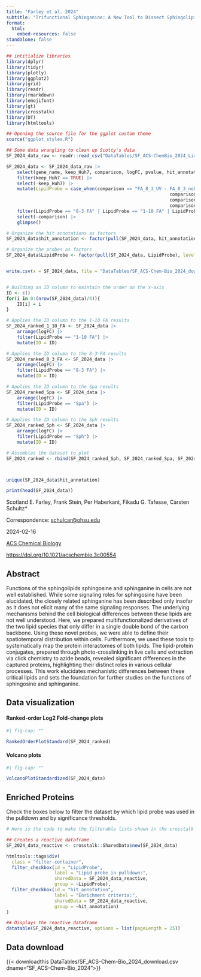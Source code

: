 ```yaml
---
title: "Farley et al. 2024"
subtitle: "Trifunctional Sphinganine: A New Tool to Dissect Sphingolipid Function"
format: 
  html:
    embed-resources: false
standalone: false
---
```


```r
## intitialize libraries
library(dplyr)
library(tidyr)
library(plotly)
library(ggplot2)
library(grid)
library(readr)
library(rmarkdown)
library(emojifont)
library(gt)
library(crosstalk)
library(DT)
library(htmltools)

## Opening the source file for the ggplot custom theme
source("ggplot_styles.R")

## Some data wrangling to clean up Scotty's data
SF_2024_data_raw <- readr::read_csv("DataTables/SF_ACS-ChemBio_2024_Limma_results_V3.csv") 

SF_2024_data <- SF_2024_data_raw |>
	select(gene_name, keep_Huh7, comparison, logFC, pvalue, hit_annotation) |>
	filter(keep_Huh7 == TRUE) |>
	select(-keep_Huh7) |>
	mutate(LipidProbe = case_when(comparison == "FA_8_3_UV - FA_8_3_noUV" ~ "8-3 FA",
															 comparison == "FA_1_10_UV - FA_1_10_noUV" ~ "1-10 FA",
															 comparison == "Spa_UV - Spa_noUV" ~ "Spa",
															 comparison == "Sph_UV - Sph_noUV" ~ "Sph")) |>
	filter(LipidProbe == "8-3 FA" | LipidProbe == "1-10 FA" | LipidProbe == "Spa" | LipidProbe == "Sph") |>
	select(-comparison) |>
	glimpse()

# Organize the hit annotations as factors
SF_2024_data$hit_annotation <- factor(pull(SF_2024_data, hit_annotation), levels = c("enriched hit", "hit", "enriched candidate", "candidate", "no hit", "NA"), ordered = TRUE)

# Organize the probes as factors
SF_2024_data$LipidProbe <- factor(pull(SF_2024_data, LipidProbe), levels = c("Spa", "Sph", "8-3 FA", "1-10 FA"), ordered = TRUE)


write.csv(x = SF_2024_data, file = "DataTables/SF_ACS-Chem-Bio_2024_download.csv")


# Building an ID column to maintain the order on the x-axis
ID <- c()
for(i in 0:(nrow(SF_2024_data)/4)){
	ID[i] = i
}

# Applies the ID column to the 1-10 FA results
SF_2024_ranked_1_10_FA <- SF_2024_data |>
    arrange(logFC) |>
	filter(LipidProbe == "1-10 FA") |>
	mutate(ID = ID) 

# Applies the ID column to the 8-3 FA results
SF_2024_ranked_8_3_FA <- SF_2024_data |>
    arrange(logFC) |>
	filter(LipidProbe == "8-3 FA") |>
	mutate(ID = ID) 

# Applies the ID column to the Spa results
SF_2024_ranked_Spa <- SF_2024_data |>
    arrange(logFC) |>
	filter(LipidProbe == "Spa") |>
	mutate(ID = ID) 

# Applies the ID column to the Sph results
SF_2024_ranked_Sph <- SF_2024_data |>
    arrange(logFC) |>
	filter(LipidProbe == "Sph") |>
	mutate(ID = ID) 

# Assembles the dataset to plot
SF_2024_ranked <- rbind(SF_2024_ranked_Sph, SF_2024_ranked_Spa, SF_2024_ranked_8_3_FA, SF_2024_ranked_1_10_FA)



unique(SF_2024_data$hit_annotation)

print(head(SF_2024_data))
```

Scotland E. Farley, Frank Stein, Per Haberkant, Fikadu G. Tafesse, Carsten Schultz*

Correspondence: <schulcar@ohsu.edu>{target="_blank"}

2024-02-16

[ACS Chemical Biology](https://pubs.acs.org/doi/10.1021/acschembio.3c00554){target="_blank"}

<https://doi.org/10.1021/acschembio.3c00554>{target="_blank"}

## Abstract

Functions of the sphingolipids sphingosine and sphinganine in cells are not well established. While some signaling roles for sphingosine have been elucidated, the closely related sphinganine has been described only insofar as it does not elicit many of the same signaling responses. The underlying mechanisms behind the cell biological differences between these lipids are not well understood. Here, we prepared multifunctionalized derivatives of the two lipid species that only differ in a single double bond of the carbon backbone. Using these novel probes, we were able to define their spatiotemporal distribution within cells. Furthermore, we used these tools to systematically map the protein interactomes of both lipids. The lipid-protein conjugates, prepared through photo-crosslinking in live cells and extraction via click chemistry to azide beads, revealed significant differences in the captured proteins, highlighting their distinct roles in various cellular processes. This work elucidates mechanistic differences between these critical lipids and sets the foundation for further studies on the functions of sphingosine and sphinganine.

## Data visualization

#### Ranked-order Log2 Fold-change plots

:::{.border}
```r
#| fig-cap: ""

RankedOrderPlotStandard(SF_2024_ranked)
```
:::

#### Volcano plots

:::{.border}
```r
#| fig-cap: ""

VolcanoPlotStandardized(SF_2024_data)


```
:::

## Enriched Proteins


Check the boxes below to filter the dataset by which lipid probe was used in the pulldown and by significance thresholds.


:::{.border}
```r

# Here is the code to make the filterable lists shown in the crosstalk table below

## Creates a reactive dataframe
SF_2024_data_reactive <- crosstalk::SharedData$new(SF_2024_data)

htmltools::tags$div(
  class = "filter-container",
  filter_checkbox(id = "LipidProbe",
                  label = "Lipid probe in pulldown:", 
                  sharedData = SF_2024_data_reactive,
                  group = ~LipidProbe),
  filter_checkbox(id = "hit_annotation",
                  label = "Enrichment criteria:", 
                  sharedData = SF_2024_data_reactive,
                  group = ~hit_annotation)
)

## Displays the reactive dataframe
datatable(SF_2024_data_reactive, options = list(pageLength = 25))

```
:::

## Data download

{{< downloadthis DataTables/SF_ACS-Chem-Bio_2024_download.csv dname="SF_ACS-Chem-Bio_2024">}}

